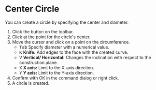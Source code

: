 
# Center Circle 

<Reference shortcut="" command="Center Circle" button="Toolbar" />

You can create a circle by specifying the center and diameter.

1. Click the button <ButtonIcon type="button-center-circle" /> on the toolbar.
2. Click at the point for the circle's center.
3. Move the cursor and click on a point on the circumference.
   - <kbd>Tab</kbd> Specify diameter with a numerical value.
   - <kbd>K</kbd> **Knife:** Add edges to the face with the created curve.
   - <kbd>V</kbd> **Vertical/ Horizontal:** Changes the inclination with respect to the construction plane.
   - <kbd>X</kbd> **X axis:** Limit to the X-axis direction.
   - <kbd>Y</kbd> **Y axis:** Limit to the Y-axis direction.
4. Confirm with OK in the command dialog or right click.
5. A circle is created.
